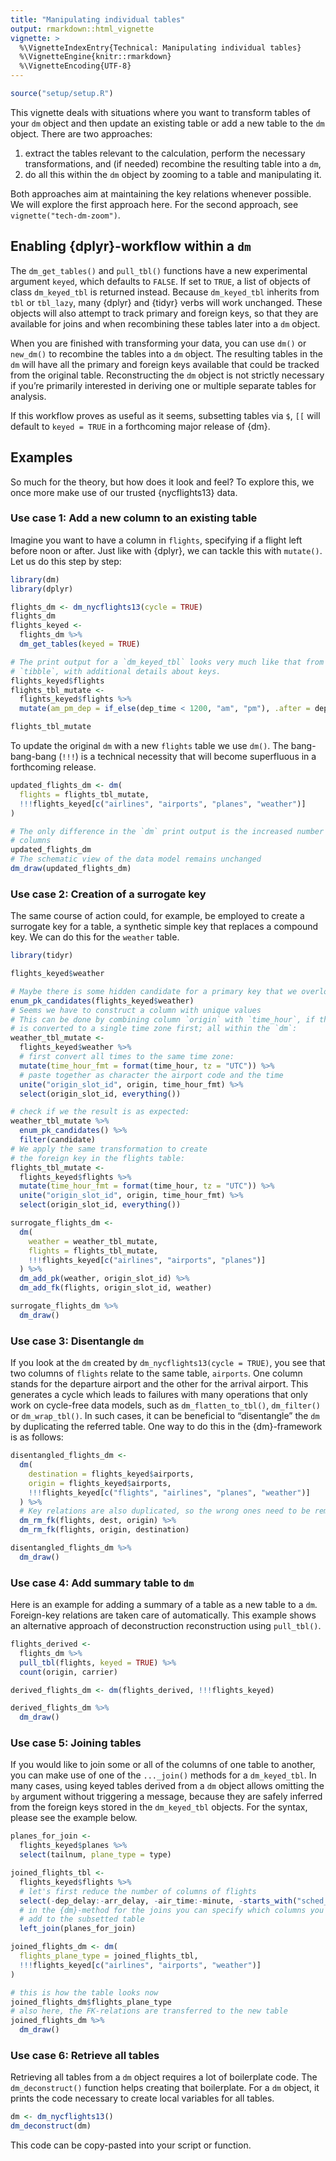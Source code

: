 ```yaml
---
title: "Manipulating individual tables"
output: rmarkdown::html_vignette
vignette: >
  %\VignetteIndexEntry{Technical: Manipulating individual tables}
  %\VignetteEngine{knitr::rmarkdown}
  %\VignetteEncoding{UTF-8}
---
```


``````r
source("setup/setup.R")
``````

This vignette deals with situations where you want to transform tables of your `dm` object and then update an existing table or add a new table to the `dm` object.
There are two approaches:

1. extract the tables relevant to the calculation, perform the necessary transformations, and (if needed) recombine the resulting table into a `dm`,
1. do all this within the `dm` object by zooming to a table and manipulating it.

Both approaches aim at maintaining the key relations whenever possible.
We will explore the first approach here. 
For the second approach, see `vignette("tech-dm-zoom")`.

## Enabling {dplyr}-workflow within a `dm`

The `dm_get_tables()` and `pull_tbl()` functions have a new experimental argument `keyed`, which defaults to `FALSE`.
If set to `TRUE`, a list of objects of class `dm_keyed_tbl` is returned instead.
Because `dm_keyed_tbl` inherits from `tbl` or `tbl_lazy`, many {dplyr} and {tidyr} verbs will work unchanged.
These objects will also attempt to track primary and foreign keys, so that they are available for joins and when recombining these tables later into a `dm` object.

When you are finished with transforming your data, you can use `dm()` or `new_dm()` to recombine the tables into a `dm` object.
The resulting tables in the `dm` will have all the primary and foreign keys available that could be tracked from the original table.
Reconstructing the `dm` object is not strictly necessary if you're primarily interested in deriving one or multiple separate tables for analysis.

If this workflow proves as useful as it seems, subsetting tables via `$`, `[[` will default to `keyed = TRUE` in a forthcoming major release of {dm}.


## Examples

So much for the theory, but how does it look and feel?
To explore this, we once more make use of our trusted {nycflights13} data.

### Use case 1: Add a new column to an existing table

Imagine you want to have a column in `flights`, specifying if a flight left before noon or after.
Just like with {dplyr}, we can tackle this with `mutate()`.
Let us do this step by step:

```r
library(dm)
library(dplyr)

flights_dm <- dm_nycflights13(cycle = TRUE)
flights_dm
flights_keyed <-
  flights_dm %>%
  dm_get_tables(keyed = TRUE)

# The print output for a `dm_keyed_tbl` looks very much like that from a normal
# `tibble`, with additional details about keys.
flights_keyed$flights
flights_tbl_mutate <-
  flights_keyed$flights %>%
  mutate(am_pm_dep = if_else(dep_time < 1200, "am", "pm"), .after = dep_time)

flights_tbl_mutate
```

To update the original `dm` with a new `flights` table we use `dm()`.
The bang-bang-bang (`!!!`) is a technical necessity that will become superfluous in a forthcoming release.

```r
updated_flights_dm <- dm(
  flights = flights_tbl_mutate,
  !!!flights_keyed[c("airlines", "airports", "planes", "weather")]
)

# The only difference in the `dm` print output is the increased number of
# columns
updated_flights_dm
# The schematic view of the data model remains unchanged
dm_draw(updated_flights_dm)
```

### Use case 2: Creation of a surrogate key

The same course of action could, for example, be employed to create a surrogate key for a table, a synthetic simple key that replaces a compound key.
We can do this for the `weather` table.

```r
library(tidyr)

flights_keyed$weather

# Maybe there is some hidden candidate for a primary key that we overlooked?
enum_pk_candidates(flights_keyed$weather)
# Seems we have to construct a column with unique values
# This can be done by combining column `origin` with `time_hour`, if the latter
# is converted to a single time zone first; all within the `dm`:
weather_tbl_mutate <-
  flights_keyed$weather %>%
  # first convert all times to the same time zone:
  mutate(time_hour_fmt = format(time_hour, tz = "UTC")) %>%
  # paste together as character the airport code and the time
  unite("origin_slot_id", origin, time_hour_fmt) %>%
  select(origin_slot_id, everything())

# check if we the result is as expected:
weather_tbl_mutate %>%
  enum_pk_candidates() %>%
  filter(candidate)
# We apply the same transformation to create
# the foreign key in the flights table:
flights_tbl_mutate <-
  flights_keyed$flights %>%
  mutate(time_hour_fmt = format(time_hour, tz = "UTC")) %>%
  unite("origin_slot_id", origin, time_hour_fmt) %>%
  select(origin_slot_id, everything())

surrogate_flights_dm <-
  dm(
    weather = weather_tbl_mutate,
    flights = flights_tbl_mutate,
    !!!flights_keyed[c("airlines", "airports", "planes")]
  ) %>%
  dm_add_pk(weather, origin_slot_id) %>%
  dm_add_fk(flights, origin_slot_id, weather)

surrogate_flights_dm %>%
  dm_draw()
```

### Use case 3: Disentangle `dm`

If you look at the `dm` created by `dm_nycflights13(cycle = TRUE)`, you see that two columns of `flights` relate to the same table, `airports`.
One column stands for the departure airport and the other for the arrival airport.
This generates a cycle which leads to failures with many operations that only work on cycle-free data models, such as `dm_flatten_to_tbl()`, `dm_filter()` or `dm_wrap_tbl()`.
In such cases, it can be beneficial to "disentangle" the `dm` by duplicating the referred table.
One way to do this in the {dm}-framework is as follows:

```r
disentangled_flights_dm <-
  dm(
    destination = flights_keyed$airports,
    origin = flights_keyed$airports,
    !!!flights_keyed[c("flights", "airlines", "planes", "weather")]
  ) %>%
  # Key relations are also duplicated, so the wrong ones need to be removed
  dm_rm_fk(flights, dest, origin) %>%
  dm_rm_fk(flights, origin, destination)

disentangled_flights_dm %>%
  dm_draw()
```


### Use case 4: Add summary table to `dm`

Here is an example for adding a summary of a table as a new table to a `dm`. Foreign-key relations are taken care of automatically.
This example shows an alternative approach of deconstruction reconstruction using `pull_tbl()`.

```r
flights_derived <-
  flights_dm %>%
  pull_tbl(flights, keyed = TRUE) %>%
  count(origin, carrier)

derived_flights_dm <- dm(flights_derived, !!!flights_keyed)

derived_flights_dm %>%
  dm_draw()
```

### Use case 5: Joining tables

If you would like to join some or all of the columns of one table to another, you can make use of one of the `..._join()` methods for a `dm_keyed_tbl`.
In many cases, using keyed tables derived from a `dm` object allows omitting the `by` argument without triggering a message, because they are safely inferred from the foreign keys stored in the `dm_keyed_tbl` objects.
For the syntax, please see the example below.

```r
planes_for_join <-
  flights_keyed$planes %>%
  select(tailnum, plane_type = type)

joined_flights_tbl <-
  flights_keyed$flights %>%
  # let's first reduce the number of columns of flights
  select(-dep_delay:-arr_delay, -air_time:-minute, -starts_with("sched_")) %>%
  # in the {dm}-method for the joins you can specify which columns you want to
  # add to the subsetted table
  left_join(planes_for_join)

joined_flights_dm <- dm(
  flights_plane_type = joined_flights_tbl,
  !!!flights_keyed[c("airlines", "airports", "weather")]
)

# this is how the table looks now
joined_flights_dm$flights_plane_type
# also here, the FK-relations are transferred to the new table
joined_flights_dm %>%
  dm_draw()
```

### Use case 6: Retrieve all tables

Retrieving all tables from a `dm` object requires a lot of boilerplate code.
The `dm_deconstruct()` function helps creating that boilerplate.
For a `dm` object, it prints the code necessary to create local variables for all tables.

```r
dm <- dm_nycflights13()
dm_deconstruct(dm)
```

This code can be copy-pasted into your script or function.
